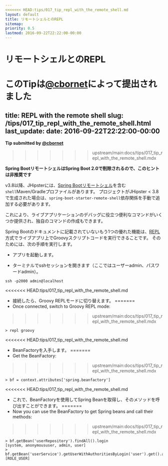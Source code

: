 ```yaml
---
<<<<<<< HEAD:tips/017_tip_repl_with_the_remote_shell.md
layout: default
title: リモートシェルとのREPL
sitemap:
priority: 0.5
lastmod: 2016-09-22T22:22:00-00:00
---
```


# リモートシェルとのREPL

__このTipは[@cbornet](https://github.com/cbornet)によって提出されました__
=======
title: REPL with the remote shell
slug: /tips/017_tip_repl_with_the_remote_shell.html
last_update:
  date: 2016-09-22T22:22:00-00:00
---

__Tip submitted by [@cbornet](https://github.com/cbornet)__
>>>>>>> upstream/main:docs/tips/017_tip_repl_with_the_remote_shell.mdx

**Spring BootリモートシェルはSpring Boot 2.0で削除されるので、このヒントは非推奨です**

v3.8以降、JHipsterには、[Spring Bootリモートシェル](http://docs.spring.io/spring-boot/docs/current/reference/html/production-ready-remote-shell.html)を含む`shell`Maven/Gradleプロファイルがあります。
プロジェクトがJHipster < 3.8で生成された場合は、`spring-boot-starter-remote-shell`依存関係を手動で追加する必要があります。

これにより、ライブアプリケーションのデバッグに役立つ便利なコマンドがいくつか提供され、独自のコマンドの作成もできます。

Spring Bootのドキュメントに記載されていないもう1つの優れた機能は、[REPL](https://en.wikipedia.org/wiki/Read%E2%80%93eval%E2%80%93print_loop)方式でライブアプリ上でGroovyスクリプトコードを実行できることです。
そのためには、次の手順を実行します。

  * アプリを起動します。

  * ターミナルでsshセッションを開きます（ここではユーザーadmin、パスワードadmin）。

```shell
ssh -p2000 admin@localhost
```

<<<<<<< HEAD:tips/017_tip_repl_with_the_remote_shell.md
  * 接続したら、Groovy REPLモードに切り替えます。
=======
* Once connected, switch to Groovy REPL mode:
>>>>>>> upstream/main:docs/tips/017_tip_repl_with_the_remote_shell.mdx

```shell
> repl groovy
```

<<<<<<< HEAD:tips/017_tip_repl_with_the_remote_shell.md
  * BeanFactoryを入手します。
=======
* Get the BeanFactory:
>>>>>>> upstream/main:docs/tips/017_tip_repl_with_the_remote_shell.mdx

```shell
> bf = context.attributes['spring.beanfactory']
```

<<<<<<< HEAD:tips/017_tip_repl_with_the_remote_shell.md
  * これで、BeanFactoryを使用してSpring Beanを取得し、そのメソッドを呼び出すことができます。
=======
* Now you can use the BeanFactory to get Spring beans and call their methods:
>>>>>>> upstream/main:docs/tips/017_tip_repl_with_the_remote_shell.mdx

```shell
> bf.getBean('userRepository').findAll().login
[system, anonymoususer, admin, user]
> bf.getBean('userService').getUserWithAuthoritiesByLogin('user').get().authorities.name
[ROLE_USER]
```
